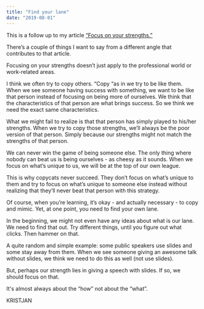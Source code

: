 ```yaml
---
title: "Find your lane"
date: "2019-08-01"
---
```


This is a follow up to my article [“Focus on your strengths.”](https://kristjanvingel.com/2019/07/11/focus-on-your-strengths/)

There’s a couple of things I want to say from a different angle that contributes to that article.

Focusing on your strengths doesn’t just apply to the professional world or work-related areas.

I think we often try to copy others. “Copy “as in we try to be like them. When we see someone having success with something, we want to be like that person instead of focusing on being more of ourselves. We think that the characteristics of that person are what brings success. So we think we need the exact same characteristics.

What we might fail to realize is that that person has simply played to his/her strengths. When we try to copy those strengths, we’ll always be the poor version of that person. Simply because our strengths might not match the strengths of that person.

We can never win the game of being someone else. The only thing where nobody can beat us is being ourselves - as cheesy as it sounds. When we focus on what’s unique to us, we will be at the top of our own league.

This is why copycats never succeed. They don’t focus on what’s unique to them and try to focus on what’s unique to someone else instead without realizing that they’ll never beat that person with this strategy.

Of course, when you’re learning, it’s okay - and actually necessary - to copy and mimic. Yet, at one point, you need to find your own lane.

In the beginning, we might not even have any ideas about what is our lane. We need to find that out. Try different things, until you figure out what clicks. Then hammer on that.

A quite random and simple example: some public speakers use slides and some stay away from them. When we see someone giving an awesome talk without slides, we think we need to do this as well (not use slides).

But, perhaps our strength lies in giving a speech with slides. If so, we should focus on that.

It's almost always about the “how” not about the “what”.

KRISTJAN
